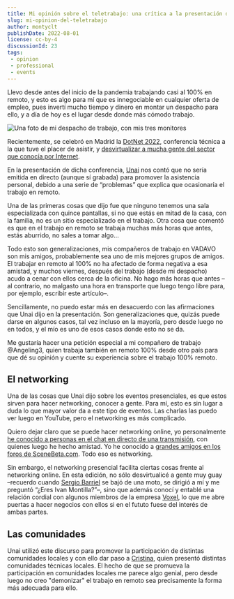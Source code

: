 ```yaml
---
title: Mi opinión sobre el teletrabajo: una crítica a la presentación de la DotNet 2022 de Unai Zorrilla y Cristina González
slug: mi-opinion-del-teletrabajo
author: montyclt
publishDate: 2022-08-01
license: cc-by-4
discussionId: 23
tags:
 - opinion
 - professional
 - events
---
```


Llevo desde antes del inicio de la pandemia trabajando casi al 100% en remoto, y esto es algo para mí que es innegociable en cualquier oferta de empleo, pues invertí mucho tiempo y dinero en montar un despacho para ello, y a día de hoy es el lugar desde donde más cómodo trabajo.

![Una foto de mi despacho de trabajo, con mis tres monitores](https://user-images.githubusercontent.com/9193841/182221500-10fd6e3f-dc39-45aa-968b-274c3cf9ba11.jpeg)

Recientemente, se celebró en Madrid la [DotNet 2022](https://dotnet2022.com/), conferencia técnica a la que tuve el placer de asistir, y [desvirtualizar a mucha gente del sector que conocía por Internet](https://twitter.com/montyclt/status/1541881267268059138).

En la presentación de dicha conferencia, [Unai](https://twitter.com/_unaizc_) nos contó que no sería emitida en directo (aunque sí grabada) para promover la asistencia personal, debido a una serie de “problemas” que explica que ocasionaría el trabajo en remoto.

Una de las primeras cosas que dijo fue que ninguno tenemos una sala especializada con quince pantallas, si no que estás en mitad de la casa, con la familia, no es un sitio especializado en el trabajo. Otra cosa que comentó es que en el trabajo en remoto se trabaja muchas más horas que antes, estás aburrido, no sales a tomar algo…

Todo esto son generalizaciones, mis compañeros de trabajo en VADAVO son mis amigos, probablemente sea uno de mis mejores grupos de amigos. El trabajar en remoto al 100% no ha afectado de forma negativa a esa amistad, y muchos viernes, después del trabajo (desde mi despacho) acudo a cenar con ellos cerca de la oficina. No hago más horas que antes –al contrario, no malgasto una hora en transporte que luego tengo libre para, por ejemplo, escribir este artículo–.

Sencillamente, no puedo estar más en desacuerdo con las afirmaciones que Unai dijo en la presentación. Son generalizaciones que, quizás puede darse en algunos casos, tal vez incluso en la mayoría, pero desde luego no en todos, y el mío es uno de esos casos donde esto no se da.

Me gustaría hacer una petición especial a mi compañero de trabajo @Angeling3, quien trabaja también en remoto 100% desde otro país para que dé su opinión y cuente su experiencia sobre el trabajo 100% remoto.

## El networking
Una de las cosas que Unai dijo sobre los eventos presenciales, es que estos sirven para hacer networking, conocer a gente. Para mí, esto es sin lugar a duda lo que mayor valor da a este tipo de eventos. Las charlas las puedo ver luego en YouTube, pero el networking es más complicado.

Quiero dejar claro que se puede hacer networking online, yo personalmente [he conocido a personas en el chat en directo de una transmisión](https://twitter.com/patrilikestar), con quienes luego he hecho amistad. Yo he conocido a [grandes amigos en los foros de SceneBeta.com](https://twitter.com/duhowpi). Todo eso es networking.

Sin embargo, el networking presencial facilita ciertas cosas frente al networking online. En esta edición, no sólo desvirtualicé a gente muy guay –recuerdo cuando [Sergio Barriel](https://twitter.com/sergiobarriel) se bajó de una moto, se dirigió a mí y me preguntó “¿Eres Ivan Montilla?”–, sino que además conocí y entablé una relación cordial con algunos miembros de la empresa [Voxel](http://voxelgroup.net), lo que me abre puertas a hacer negocios con ellos si en el fututo fuese del interés de ambas partes.

## Las comunidades
Unai utilizó este discurso para promover la participación de distintas comunidades locales y con ello dar paso a [Cristina](https://twitter.com/crisgherrero), quien presentó distintas comunidades técnicas locales. El hecho de que se promueva la participación en comunidades locales me parece algo genial, pero desde luego no creo "demonizar" el trabajo en remoto sea precisamente la forma más adecuada para ello.